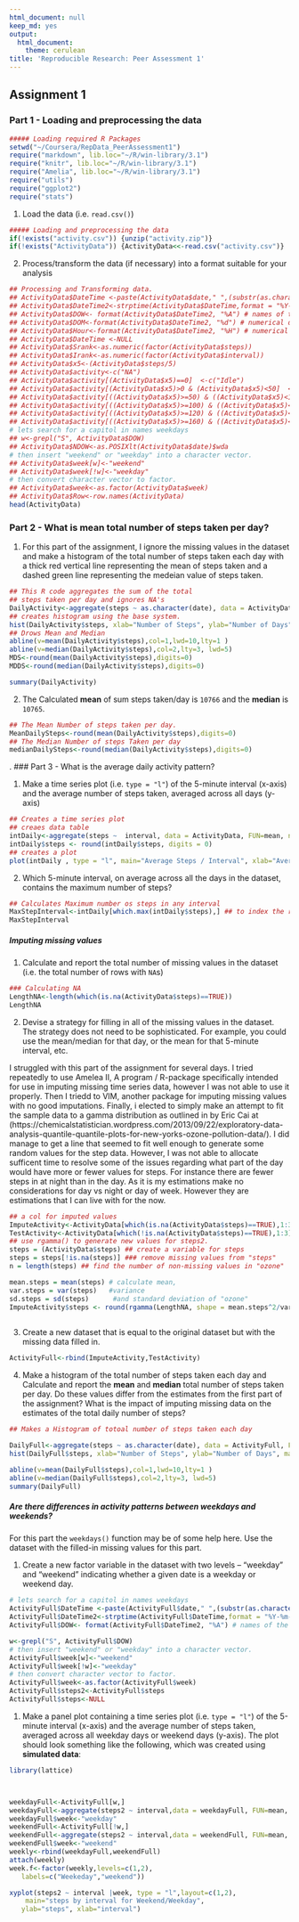 ```yaml
---
html_document: null
keep_md: yes
output:
  html_document:
    theme: cerulean
title: 'Reproducible Research: Peer Assessment 1'
---
```

## Assignment 1



### Part 1 - Loading and preprocessing the data

```r
##### Loading required R Packages
setwd("~/Coursera/RepData_PeerAssessment1")
require("markdown", lib.loc="~/R/win-library/3.1")
require("knitr", lib.loc="~/R/win-library/3.1")
require("Amelia", lib.loc="~/R/win-library/3.1")
require("utils")
require("ggplot2")
require("stats")
```

1. Load the data (i.e. `read.csv()`)
  
```r
##### Loading and preprocessing the data
if(!exists("activity.csv")) {unzip("activity.zip")}
if(!exists("ActivityData")) {ActivityData<<-read.csv("activity.csv")}
```


2. Process/transform the data (if necessary) into a format suitable for your analysis
```r
## Processing and Transforming data.
## ActivityData$DateTime <-paste(ActivityData$date," ",(substr(as.character(ActivityData$interval+10000),2, 3)),":",(substr(as.character(ActivityData$interval+10000),4, 5)),sep = "")
## ActivityData$DateTime2<-strptime(ActivityData$DateTime,format = "%Y-%m-%d %H:%M")
## ActivityData$DOW<- format(ActivityData$DateTime2, "%A") # names of the day of week
## ActivityData$DOM<-format(ActivityData$DateTime2, "%d") # numerical day of month
## ActivityData$Hour<-format(ActivityData$DateTime2, "%H") # numerical Hour of day
## ActivityData$DateTime <-NULL
## ActivityData$Srank<-as.numeric(factor(ActivityData$steps))
## ActivityData$Irank<-as.numeric(factor(ActivityData$interval))
## ActivityData$x5<-(ActivityData$steps/5)
## ActivityData$activity<-c("NA")
## ActivityData$activity[(ActivityData$x5)==0]  <-c("Idle")
## ActivityData$activity[(ActivityData$x5)>0 & (ActivityData$x5)<50]  <-c("Moderate")
## ActivityData$activity[((ActivityData$x5)>=50) & ((ActivityData$x5)<100)]  <-c("walking")
## ActivityData$activity[((ActivityData$x5)>=100) & ((ActivityData$x5)<120)] <-c("Jogging")
## ActivityData$activity[((ActivityData$x5)>=120) & ((ActivityData$x5)<160)]  <-c("Running")
## ActivityData$activity[((ActivityData$x5)>=160) & ((ActivityData$x5)<220)]  <-c("Danger")
# lets search for a capitol in names weekdays
## w<-grepl("S", ActivityData$DOW)
## ActivityData$NDOW<-as.POSIXlt(ActivityData$date)$wda
# then insert "weekend" or "weekday" into a character vector.
## ActivityData$week[w]<-"weekend"
## ActivityData$week[!w]<-"weekday"
# then convert character vector to factor.
## ActivityData$week<-as.factor(ActivityData$week)
## ActivityData$Row<-row.names(ActivityData)
head(ActivityData)


```


### Part 2 - What is mean total number of steps taken per day?

1. For this part of the assignment, I ignore the missing values in
the dataset and make a histogram of the total number of steps taken each day 
with a thick red vertical line representing the mean of steps taken  and a dashed green line representing the medeian value of steps taken.

```r
## This R code aggregates the sum of the total 
## steps taken per day and ignores NA's
DailyActivity<-aggregate(steps ~ as.character(date), data = ActivityData, FUN=sum, na.rm=TRUE)
## creates histogram using the base system.
hist(DailyActivity$steps, xlab="Number of Steps", ylab="Number of Days", main="Histogram Average Daily - (Steps)")
## Drows Mean and Median
abline(v=mean(DailyActivity$steps),col=1,lwd=10,lty=1 )
abline(v=median(DailyActivity$steps),col=2,lty=3, lwd=5)
MDS<-round(mean(DailyActivity$steps),digits=0)
MDDS<-round(median(DailyActivity$steps),digits=0)

summary(DailyActivity)

```

2. The Calculated  **mean** of sum steps taken/day is `10766` and the **median** is `10765`.

```r
## The Mean Number of steps taken per day.
MeanDailySteps<-round(mean(DailyActivity$steps),digits=0)
## The Median Number of steps Taken per day
medianDailySteps<-round(median(DailyActivity$steps),digits=0)
```


.
### Part 3 - What is the average daily activity pattern?

1. Make a time series plot (i.e. `type = "l"`) of the 5-minute interval (x-axis) and the average number of steps taken, averaged across all days (y-axis)
```r
## Creates a time series plot
## creaes data table
intDaily<-aggregate(steps ~  interval, data = ActivityData, FUN=mean, na.rm=TRUE) ## creaes data table
intDaily$steps <- round(intDaily$steps, digits = 0)
## creates a plot
plot(intDaily , type = "l", main="Average Steps / Interval", xlab="Average steps per interval")


```

2. Which 5-minute interval, on average across all the days in the dataset, contains the maximum number of steps?
```r
## Calculates Maximum number os steps in any interval
MaxStepInterval<-intDaily[which.max(intDaily$steps),] ## to index the row containing first maximum of steps
MaxStepInterval


```


##### Imputing missing values

1. Calculate and report the total number of missing values in the dataset (i.e. the total number of rows with `NA`s)
```r

### Calculating NA 
LengthNA<-length(which(is.na(ActivityData$steps)==TRUE))
LengthNA
```

2. Devise a strategy for filling in all of the missing values in the dataset. The strategy does not need to be sophisticated. For example, you could use the mean/median for that day, or the mean for that 5-minute interval, etc.

I struggled with this part of the assignment for several days. I tried repeatedly to use Amelea II, A program / R-package specifically intended for use in imputing missing time series data, however I was not able to use it properly. Then I triedd to VIM, another package for imputing missing values with no good imputations. Finally, i elected to simply make an attempt to fit the sample data to a gamma distribution as outlined in by Eric Cai at (https://chemicalstatistician.wordpress.com/2013/09/22/exploratory-data-analysis-quantile-quantile-plots-for-new-yorks-ozone-pollution-data/). I did manage to get a line that seemed to fit well enough to generate some random values for the step data. However, I was not able to allocate sufficent time to resolve some of the issues regarding what part of the day would have more or fewer values for steps. For instance there are fewer steps in at night than in the day. As it is my estimations make no considerations for day vs night or day of week. However they are estimations that I can live with for the now. 

```r

## a col for imputed values
ImputeActivity<-ActivityData[which(is.na(ActivityData$steps)==TRUE),1:3]
TestActivity<-ActivityData[which(!is.na(ActivityData$steps)==TRUE),1:3]
## use rgamma() to generate new values for steps2.
steps = (ActivityData$steps) ## create a variable for steps
steps = steps[!is.na(steps)] ### remove missing values from "steps"
n = length(steps) ## find the number of non-missing values in "ozone"

mean.steps = mean(steps) # calculate mean, 
var.steps = var(steps)   #variance 
sd.steps = sd(steps)      #and standard deviation of "ozone"
ImputeActivity$steps <- round(rgamma(LengthNA, shape = mean.steps^2/var.steps, scale = var.steps/mean.steps),digits=0) 
               

```
3. Create a new dataset that is equal to the original dataset but with the missing data filled in.
```r
ActivityFull<-rbind(ImputeActivity,TestActivity)

```
4. Make a histogram of the total number of steps taken each day and Calculate and report the **mean** and **median** total number of steps taken per day. Do these values differ from the estimates from the first part of the assignment? What is the impact of imputing missing data on the estimates of the total daily number of steps?
```r
## Makes a Histogram of totoal number of steps taken each day

DailyFull<-aggregate(steps ~ as.character(date), data = ActivityFull, FUN=sum, na.rm=TRUE)
hist(DailyFull$steps, xlab="Number of Steps", ylab="Number of Days", main= "Histogram Fully imputed - (Days/Steps)")

abline(v=mean(DailyFull$steps),col=1,lwd=10,lty=1 )
abline(v=median(DailyFull$steps),col=2,lty=3, lwd=5)
summary(DailyFull)
```



##### Are there differences in activity patterns between weekdays and weekends?

For this part the `weekdays()` function may be of some help here. Use
the dataset with the filled-in missing values for this part.

1. Create a new factor variable in the dataset with two levels -- "weekday" and "weekend" indicating whether a given date is a weekday or weekend day.
```r
# lets search for a capitol in names weekdays
ActivityFull$DateTime <-paste(ActivityFull$date," ",(substr(as.character(ActivityFull$interval+10000),2, 3)),":",(substr(as.character(ActivityFull$interval+10000),4, 5)),sep = "")
ActivityFull$DateTime2<-strptime(ActivityFull$DateTime,format = "%Y-%m-%d %H:%M")
ActivityFull$DOW<- format(ActivityFull$DateTime2, "%A") # names of the day of week

w<-grepl("S", ActivityFull$DOW)
# then insert "weekend" or "weekday" into a character vector.
ActivityFull$week[w]<-"weekend"
ActivityFull$week[!w]<-"weekday"
# then convert character vector to factor.
ActivityFull$week<-as.factor(ActivityFull$week)
ActivityFull$steps2<-ActivityFull$steps
ActivityFull$steps<-NULL
```
1. Make a panel plot containing a time series plot (i.e. `type = "l"`) of the 5-minute interval (x-axis) and the average number of steps taken, averaged across all weekday days or weekend days (y-axis). The plot should look something like the following, which was created using **simulated data**:
```r
library(lattice)



weekdayFull<-ActivityFull[w,]
weekdayFull<-aggregate(steps2 ~ interval,data = weekdayFull, FUN=mean, na.rm=TRUE)
weekdayFull$week<-"weekday"
weekendFull<-ActivityFull[!w,]
weekendFull<-aggregate(steps2 ~ interval,data = weekendFull, FUN=mean, na.rm=TRUE)
weekendFull$week<-"weekend"
weekly<-rbind(weekdayFull,weekendFull)
attach(weekly)
week.f<-factor(weekly,levels=c(1,2),
   labels=c("Weekeday","weekend"))

xyplot(steps2 ~ interval |week, type = "l",layout=c(1,2),
    main="steps by interval for Weekend/Weekday", 
   ylab="steps", xlab="interval")

```



